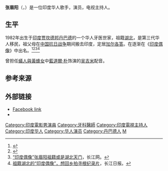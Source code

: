 {{Infobox musical artist
| name = 张眉阳<br>Meiyang Chang
| image = MeiyangChаng.pix.jpg
| background = 男歌手
| caption =
| birth_date   = {{birth date and age|1982|10|06|df=y}}
| birth_place   = {{IND}}[[贾坎德邦|贾坎德邦]][[丹巴德|丹巴德]]
| death_date    = 
| death_place   =
| nationality = {{IND}}
| genre = [[宝莱坞|宝莱坞]]音乐
| occupation = 歌手<br>演员<br>电视主持人
| years_active = 2007-
| label = 
| module = 
}}
'''张眉阳'''（{{lang-en|Meiyang Chang}}，{{bd|1982年|10月6日||}}）是一位印度华人歌手，演员，电视主持人。

== 生平==
1982年出生于[[印度|印度]][[贾坎德邦|贾坎德邦]][[丹巴德|丹巴德]]的一个华人牙医世家，祖籍[[湖北|湖北]]，是第三代华人移民，祖父母在[[中国抗日战争|中国抗日战争]]期间搬去印度，定居[[加尔各答|加尔各答]]。在逐渐在《[[印度偶像|印度偶像]]》中出名。<ref>{{cite web |url=http://www.abplive.in/tv/2015/02/09/article497285.ece/WEEK-ONE-Khatron-Ke-Khiladi-Darr-Ka-Blockbuster-Returns-is-back-with-snakes-crocodiles-worms-and-much-more |title=ABP Live - English News, Today's Latest Breaking News in English, Online English News |publisher=Abplive.in |date=2015-02-09 |access-date=2015-03-30 |archive-date=15 March 2015 |archive-url=https://web.archive.org/web/20150315072411/http://www.abplive.in/tv/2015/02/09/article497285.ece/WEEK-ONE-Khatron-Ke-Khiladi-Darr-Ka-Blockbuster-Returns-is-back-with-snakes-crocodiles-worms-and-much-more |url-status=live }}</ref><ref>{{cite web |url=http://www.indianentertainment.info/2011/05/02/meiyang-ch%D0%B0ng-the-chinese-indian-dentist-who-can-act-sing-dance.html |title=Meiyang Chаng- The Chinese Indian Dentist Who Can Act, Sing & Dance | He also appeared on ''Indian idol'' as a contestant. Indian Entertainment Online |publisher=Indianentertainment.info |date=2011-05-02 |access-date=2015-03-30 |archive-date=22 April 2015 |archive-url=https://web.archive.org/web/20150422231552/http://www.indianentertainment.info/2011/05/02/meiyang-ch%D0%B0ng-the-chinese-indian-dentist-who-can-act-sing-dance.html |url-status=live }}</ref><ref>[http://news.cjn.cn/sywh/201804/t3202483.htm “印度偶像”张眉阳祖籍或是湖北天门]，长江网。</ref><ref>[http://www.cjrbapp.cjn.cn/toutiao/p/22976.html 祖籍湖北的“印度偶像”，想回乡拍寻根纪录片]{{Dead link}}，长江日报。</ref>

曾担任[[蟻人與黃蜂女|蟻人與黃蜂女]]中[[藍道爾·朴|藍道爾·朴]]饰演的[[吴吉米|吴吉米]]配音。

==参考来源==
{{Reflist}}

==外部链接==
*[https://www.facebook.com/meiyangchang Facebook link] {{Wayback|url=https://www.facebook.com/meiyangchang |date=20191231225026 }}
*{{IMDb name|nm2738962}}

{{Authority control}}
{{DEFAULTSORT:Z}}
[[Category:印度電影男演員|Category:印度電影男演員]]
[[Category:牙科醫師|Category:牙科醫師]]
[[Category:印度電視主持人|Category:印度電視主持人]]
[[Category:印度华人|Category:印度华人]]
[[Category:华人演员|Category:华人演员]]
[[Category:丹巴德人|Category:丹巴德人]]
[[Category:张姓|M]]